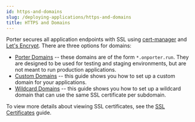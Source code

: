 ```yaml
---
id: https-and-domains
slug: /deploying-applications/https-and-domains
title: HTTPS and Domains
---
```


Porter secures all application endpoints with SSL using [cert-manager](https://cert-manager.io/) and [Let's Encrypt](https://letsencrypt.org/). There are three options for domains:

- [Porter Domains](./https-and-domains/porter-domains) -- these domains are of the form `*.onporter.run`. They are designed to be used for testing and staging environments, but are not meant to run production applications.
- [Custom Domains](./https-and-domains/custom-domains) -- this guide shows you how to set up a custom domain for your applications.
- [Wildcard Domains](./https-and-domains/wildcard-domains) -- this guide shows you how to set up a wildcard domain that can use the same SSL certificate per subdomain.

To view more details about viewing SSL certificates, see the [SSL Certificates](./https-and-domains/ssl-certificates) guide.

